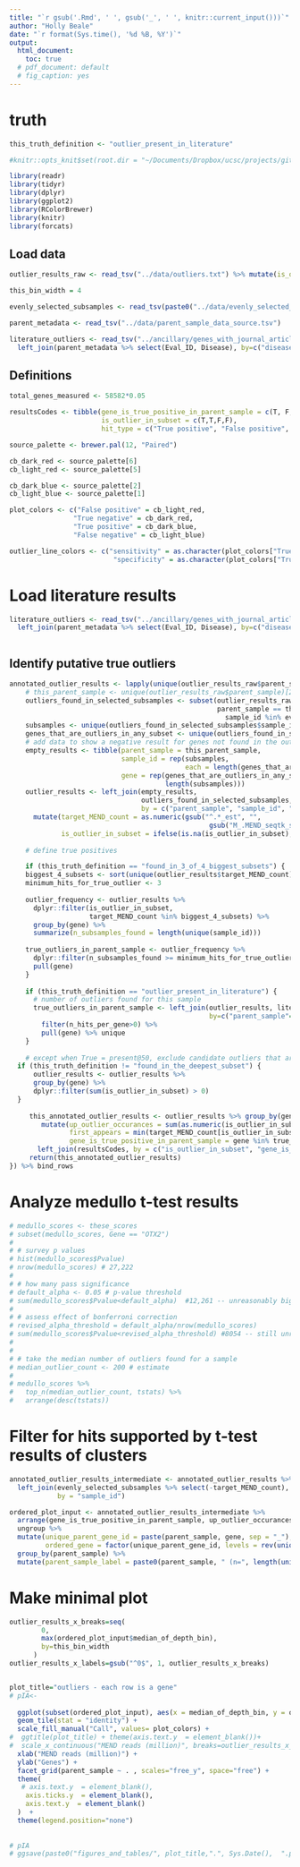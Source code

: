 ```yaml
---
title: "`r gsub('.Rmd', ' ', gsub('_', ' ', knitr::current_input()))`"
author: "Holly Beale"
date: "`r format(Sys.time(), '%d %B, %Y')`"
output:
  html_document:
    toc: true
  # pdf_document: default
  # fig_caption: yes
---
```


# truth
```r

this_truth_definition <- "outlier_present_in_literature"

```


```r

#knitr::opts_knit$set(root.dir = "~/Documents/Dropbox/ucsc/projects/gitCode/calculations for umend_qc_publication/")

library(readr)
library(tidyr)
library(dplyr)
library(ggplot2)
library(RColorBrewer)
library(knitr)
library(forcats)

```

## Load data

```r

outlier_results_raw <- read_tsv("../data/outliers.txt") %>% mutate(is_outlier_in_subset = TRUE)

this_bin_width = 4

evenly_selected_subsamples <- read_tsv(paste0("../data/evenly_selected_subsamples_with_binwidth_4.tsv"))

parent_metadata <- read_tsv("../data/parent_sample_data_source.tsv")

literature_outliers <- read_tsv("../ancillary/genes_with_journal_article_hit_counts.tsv") %>%
  left_join(parent_metadata %>% select(Eval_ID, Disease), by=c("disease"="Disease"))

```

## Definitions

```r

total_genes_measured <- 58582*0.05

resultsCodes <- tibble(gene_is_true_positive_in_parent_sample = c(T, F, T, F),
                       is_outlier_in_subset = c(T,T,F,F),
                       hit_type = c("True positive", "False positive", "False negative", "True negative"))

source_palette <- brewer.pal(12, "Paired")

cb_dark_red <- source_palette[6]
cb_light_red <- source_palette[5]

cb_dark_blue <- source_palette[2]
cb_light_blue <- source_palette[1]

plot_colors <- c("False positive" = cb_light_red,
                "True negative" = cb_dark_red,
                "True positive" = cb_dark_blue,
                "False negative" = cb_light_blue)

outlier_line_colors <- c("sensitivity" = as.character(plot_colors["True positive"]),
                          "specificity" = as.character(plot_colors["True negative"]))


```

# Load literature results
```r

literature_outliers <- read_tsv("../ancillary/genes_with_journal_article_hit_counts.tsv") %>%
  left_join(parent_metadata %>% select(Eval_ID, Disease), by=c("disease"="Disease"))



```

## Identify putative true outliers

```r


annotated_outlier_results <- lapply(unique(outlier_results_raw$parent_sample), function(this_parent_sample) {
	# this_parent_sample <- unique(outlier_results_raw$parent_sample)[2]
	outliers_found_in_selected_subsamples <- subset(outlier_results_raw,
	                                                parent_sample == this_parent_sample &
	                                                  sample_id %in% evenly_selected_subsamples$sample_id)
	subsamples <- unique(outliers_found_in_selected_subsamples$sample_id)
	genes_that_are_outliers_in_any_subset <- unique(outliers_found_in_selected_subsamples$gene)
	# add data to show a negative result for genes not found in the outlier list
	empty_results <- tibble(parent_sample = this_parent_sample,
	                        sample_id = rep(subsamples,
	                                        each = length(genes_that_are_outliers_in_any_subset)),
	                        gene = rep(genes_that_are_outliers_in_any_subset,
	                                   length(subsamples)))
	outlier_results <- left_join(empty_results,
	                             outliers_found_in_selected_subsamples,
	                             by = c("parent_sample", "sample_id", "gene")) %>%
	  mutate(target_MEND_count = as.numeric(gsub("^.*_est", "",
	                                              gsub("M_.MEND_seqtk_seed_.*", "", sample_id))),
	         is_outlier_in_subset = ifelse(is.na(is_outlier_in_subset), FALSE, TRUE))
	
	# define true positives

	if (this_truth_definition == "found_in_3_of_4_biggest_subsets") {
  	biggest_4_subsets <- sort(unique(outlier_results$target_MEND_count), decreasing = TRUE)[1:4]
  	minimum_hits_for_true_outlier <- 3
    
    outlier_frequency <- outlier_results %>% 
      dplyr::filter(is_outlier_in_subset,
                    target_MEND_count %in% biggest_4_subsets) %>% 
      group_by(gene) %>% 
      summarize(n_subsamples_found = length(unique(sample_id)))
    
    true_outliers_in_parent_sample <- outlier_frequency %>% 
      dplyr::filter(n_subsamples_found >= minimum_hits_for_true_outlier) %>% 
      pull(gene)
	}
	
	if (this_truth_definition == "outlier_present_in_literature") {
	  # number of outliers found for this sample
	  true_outliers_in_parent_sample <- left_join(outlier_results, literature_outliers, 
	                                              by=c("parent_sample"="Eval_ID", "gene")) %>%
	    filter(n_hits_per_gene>0) %>%
	    pull(gene) %>% unique
	}
	
	# except when True = present@50, exclude candidate outliers that are never positive in this data set
  if (this_truth_definition != "found_in_the_deepest_subset") {
	  outlier_results <- outlier_results %>% 
  	  group_by(gene) %>%
  	  dplyr::filter(sum(is_outlier_in_subset) > 0) 
  }
	                          
	 this_annotated_outlier_results <- outlier_results %>% group_by(gene) %>% 
		mutate(up_outlier_occurances = sum(as.numeric(is_outlier_in_subset)),
		       first_appears = min(target_MEND_count[is_outlier_in_subset]),
		       gene_is_true_positive_in_parent_sample = gene %in% true_outliers_in_parent_sample) %>%
	   left_join(resultsCodes, by = c("is_outlier_in_subset", "gene_is_true_positive_in_parent_sample"))
	 return(this_annotated_outlier_results)
}) %>% bind_rows
```


# Analyze medullo t-test results
```r
# medullo_scores <- these_scores
# subset(medullo_scores, Gene == "OTX2")
# 
# # survey p values
# hist(medullo_scores$Pvalue)
# nrow(medullo_scores) # 27,222
# 
# # how many pass significance 
# default_alpha <- 0.05 # p-value threshold
# sum(medullo_scores$Pvalue<default_alpha)  #12,261 -- unreasonably big
# 
# # assess effect of bonferroni correction
# revised_alpha_threshold = default_alpha/nrow(medullo_scores)
# sum(medullo_scores$Pvalue<revised_alpha_threshold) #8054 -- still unreasonably big
# 
# 
# # take the median number of outliers found for a sample
# median_outlier_count <- 200 # estimate
# 
# medullo_scores %>%
#   top_n(median_outlier_count, tstats) %>%
#   arrange(desc(tstats))

```

# Filter for hits supported by t-test results of clusters
```r

annotated_outlier_results_intermediate <- annotated_outlier_results %>%
  left_join(evenly_selected_subsamples %>% select(-target_MEND_count), 
            by = "sample_id") 

ordered_plot_input <- annotated_outlier_results_intermediate %>% 
  arrange(gene_is_true_positive_in_parent_sample, up_outlier_occurances, rev(first_appears)) %>%
  ungroup %>%
  mutate(unique_parent_gene_id = paste(parent_sample, gene, sep = "_"),
         ordered_gene = factor(unique_parent_gene_id, levels = rev(unique(unique_parent_gene_id)))) %>%
  group_by(parent_sample) %>%
  mutate(parent_sample_label = paste0(parent_sample, " (n=", length(unique(unique_parent_gene_id)), ")"))

```


# Make minimal plot 
```r


outlier_results_x_breaks=seq(
        0, 
        max(ordered_plot_input$median_of_depth_bin),
        by=this_bin_width
      )
outlier_results_x_labels=gsub("^0$", 1, outlier_results_x_breaks)


plot_title="outliers - each row is a gene"  
# pIA<-
  
  ggplot(subset(ordered_plot_input), aes(x = median_of_depth_bin, y = ordered_gene, fill = hit_type)) + 
  geom_tile(stat = "identity") +
  scale_fill_manual("Call", values= plot_colors) +
#  ggtitle(plot_title) + theme(axis.text.y  = element_blank())+
#  scale_x_continuous("MEND reads (million)", breaks=outlier_results_x_breaks, labels=outlier_results_x_labels) +
  xlab("MEND reads (million)") + 
  ylab("Genes") + 
  facet_grid(parent_sample ~ . , scales="free_y", space="free") +
  theme(
   # axis.text.y  = element_blank(),
    axis.ticks.y  = element_blank(),
    axis.text.y  = element_blank()
  )  + 
  theme(legend.position="none")
  
  
# pIA
# ggsave(paste0("figures_and_tables/", plot_title,".", Sys.Date(),  ".png"), plot=pIA, width=3, height=3)
```
